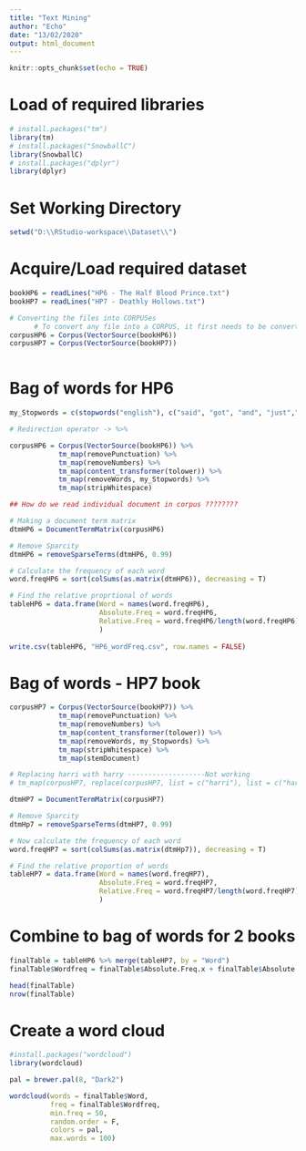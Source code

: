 ```yaml
---
title: "Text Mining"
author: "Echo"
date: "13/02/2020"
output: html_document
---
```


```r
knitr::opts_chunk$set(echo = TRUE)
```


# Load of required libraries 
```r

# install.packages("tm")
library(tm)
# install.packages("SnowballC")
library(SnowballC)
# install.packages("dplyr")
library(dplyr)

```


# Set Working Directory 
```r

setwd("D:\\RStudio-workspace\\Dataset\\")

```

# Acquire/Load required dataset 
```r

bookHP6 = readLines("HP6 - The Half Blood Prince.txt")
bookHP7 = readLines("HP7 - Deathly Hollows.txt")

# Converting the files into CORPUSes
      # To convert any file into a CORPUS, it first needs to be converted into a vector source
corpusHP6 = Corpus(VectorSource(bookHP6))
corpusHP7 = Corpus(VectorSource(bookHP7))
 
```


# Bag of words for HP6 
```r

my_Stopwords = c(stopwords("english"), c("said", "got", "and", "just","now","back"))

# Redirection operator -> %>%

corpusHP6 = Corpus(VectorSource(bookHP6)) %>%
            tm_map(removePunctuation) %>%
            tm_map(removeNumbers) %>%
            tm_map(content_transformer(tolower)) %>%
            tm_map(removeWords, my_Stopwords) %>%
            tm_map(stripWhitespace)

## How do we read individual document in corpus ????????

# Making a document term matrix
dtmHP6 = DocumentTermMatrix(corpusHP6)

# Remove Sparcity 
dtmHP6 = removeSparseTerms(dtmHP6, 0.99)

# Calculate the frequency of each word
word.freqHP6 = sort(colSums(as.matrix(dtmHP6)), decreasing = T)

# Find the relative proprtional of words 
tableHP6 = data.frame(Word = names(word.freqHP6), 
                      Absolute.Freq = word.freqHP6,
                      Relative.Freq = word.freqHP6/length(word.freqHP6)
                      )
                      
write.csv(tableHP6, "HP6_wordFreq.csv", row.names = FALSE)

```


# Bag of words - HP7 book 
```r

corpusHP7 = Corpus(VectorSource(bookHP7)) %>%
            tm_map(removePunctuation) %>%
            tm_map(removeNumbers) %>%
            tm_map(content_transformer(tolower)) %>%
            tm_map(removeWords, my_Stopwords) %>%
            tm_map(stripWhitespace) %>%
            tm_map(stemDocument)

# Replacing harri with harry -------------------Not working
# tm_map(corpusHP7, replace(corpusHP7, list = c("harri"), list = c("harry")))

dtmHP7 = DocumentTermMatrix(corpusHP7)

# Remove Sparcity
dtmHp7 = removeSparseTerms(dtmHP7, 0.99)

# Now calculate the frequency of each word 
word.freqHP7 = sort(colSums(as.matrix(dtmHp7)), decreasing = T)

# Find the relative proportion of words
tableHP7 = data.frame(Word = names(word.freqHP7),
                      Absolute.Freq = word.freqHP7,
                      Relative.Freq = word.freqHP7/length(word.freqHP7)
                      )

```

# Combine to bag of words for 2 books 
```r

finalTable = tableHP6 %>% merge(tableHP7, by = "Word")
finalTable$Wordfreq = finalTable$Absolute.Freq.x + finalTable$Absolute.Freq.y 

head(finalTable)
nrow(finalTable)
```


# Create a word cloud 
```r

#install.packages("wordcloud")
library(wordcloud)

pal = brewer.pal(8, "Dark2")

wordcloud(words = finalTable$Word,
          freq = finalTable$Wordfreq,
          min.freq = 50, 
          random.order = F, 
          colors = pal,
          max.words = 100)

```

























































